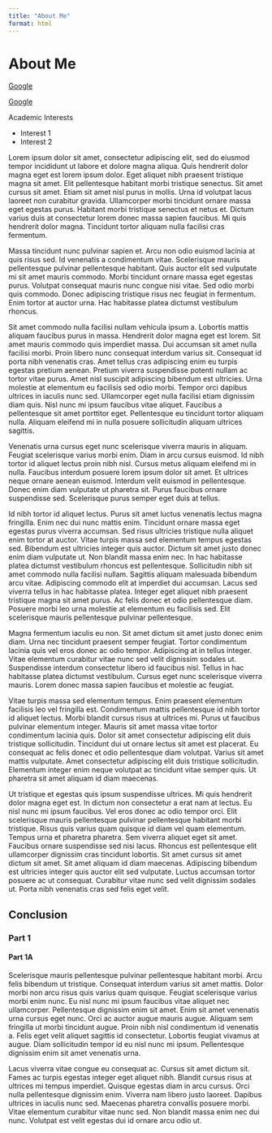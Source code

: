 ```yaml
---
title: "About Me"
format: html
---
```


# About Me

<a href="https://google.com" target="_blank">Google</a>

[Google](https://google.com)

Academic Interests

* Interest 1
* Interest 2

Lorem ipsum dolor sit amet, consectetur adipiscing elit, sed do eiusmod tempor incididunt ut labore et dolore magna aliqua. Quis hendrerit dolor magna eget est lorem ipsum dolor. Eget aliquet nibh praesent tristique magna sit amet. Elit pellentesque habitant morbi tristique senectus. Sit amet cursus sit amet. Etiam sit amet nisl purus in mollis. Urna id volutpat lacus laoreet non curabitur gravida. Ullamcorper morbi tincidunt ornare massa eget egestas purus. Habitant morbi tristique senectus et netus et. Dictum varius duis at consectetur lorem donec massa sapien faucibus. Mi quis hendrerit dolor magna. Tincidunt tortor aliquam nulla facilisi cras fermentum.

Massa tincidunt nunc pulvinar sapien et. Arcu non odio euismod lacinia at quis risus sed. Id venenatis a condimentum vitae. Scelerisque mauris pellentesque pulvinar pellentesque habitant. Quis auctor elit sed vulputate mi sit amet mauris commodo. Morbi tincidunt ornare massa eget egestas purus. Volutpat consequat mauris nunc congue nisi vitae. Sed odio morbi quis commodo. Donec adipiscing tristique risus nec feugiat in fermentum. Enim tortor at auctor urna. Hac habitasse platea dictumst vestibulum rhoncus.

Sit amet commodo nulla facilisi nullam vehicula ipsum a. Lobortis mattis aliquam faucibus purus in massa. Hendrerit dolor magna eget est lorem. Sit amet mauris commodo quis imperdiet massa. Dui accumsan sit amet nulla facilisi morbi. Proin libero nunc consequat interdum varius sit. Consequat id porta nibh venenatis cras. Amet tellus cras adipiscing enim eu turpis egestas pretium aenean. Pretium viverra suspendisse potenti nullam ac tortor vitae purus. Amet nisl suscipit adipiscing bibendum est ultricies. Urna molestie at elementum eu facilisis sed odio morbi. Tempor orci dapibus ultrices in iaculis nunc sed. Ullamcorper eget nulla facilisi etiam dignissim diam quis. Nisl nunc mi ipsum faucibus vitae aliquet. Faucibus a pellentesque sit amet porttitor eget. Pellentesque eu tincidunt tortor aliquam nulla. Aliquam eleifend mi in nulla posuere sollicitudin aliquam ultrices sagittis.

Venenatis urna cursus eget nunc scelerisque viverra mauris in aliquam. Feugiat scelerisque varius morbi enim. Diam in arcu cursus euismod. Id nibh tortor id aliquet lectus proin nibh nisl. Cursus metus aliquam eleifend mi in nulla. Faucibus interdum posuere lorem ipsum dolor sit amet. Et ultrices neque ornare aenean euismod. Interdum velit euismod in pellentesque. Donec enim diam vulputate ut pharetra sit. Purus faucibus ornare suspendisse sed. Scelerisque purus semper eget duis at tellus.

Id nibh tortor id aliquet lectus. Purus sit amet luctus venenatis lectus magna fringilla. Enim nec dui nunc mattis enim. Tincidunt ornare massa eget egestas purus viverra accumsan. Sed risus ultricies tristique nulla aliquet enim tortor at auctor. Vitae turpis massa sed elementum tempus egestas sed. Bibendum est ultricies integer quis auctor. Dictum sit amet justo donec enim diam vulputate ut. Non blandit massa enim nec. In hac habitasse platea dictumst vestibulum rhoncus est pellentesque. Sollicitudin nibh sit amet commodo nulla facilisi nullam. Sagittis aliquam malesuada bibendum arcu vitae. Adipiscing commodo elit at imperdiet dui accumsan. Lacus sed viverra tellus in hac habitasse platea. Integer eget aliquet nibh praesent tristique magna sit amet purus. Ac felis donec et odio pellentesque diam. Posuere morbi leo urna molestie at elementum eu facilisis sed. Elit scelerisque mauris pellentesque pulvinar pellentesque.

Magna fermentum iaculis eu non. Sit amet dictum sit amet justo donec enim diam. Urna nec tincidunt praesent semper feugiat. Tortor condimentum lacinia quis vel eros donec ac odio tempor. Adipiscing at in tellus integer. Vitae elementum curabitur vitae nunc sed velit dignissim sodales ut. Suspendisse interdum consectetur libero id faucibus nisl. Tellus in hac habitasse platea dictumst vestibulum. Cursus eget nunc scelerisque viverra mauris. Lorem donec massa sapien faucibus et molestie ac feugiat.

Vitae turpis massa sed elementum tempus. Enim praesent elementum facilisis leo vel fringilla est. Condimentum mattis pellentesque id nibh tortor id aliquet lectus. Morbi blandit cursus risus at ultrices mi. Purus ut faucibus pulvinar elementum integer. Mauris sit amet massa vitae tortor condimentum lacinia quis. Dolor sit amet consectetur adipiscing elit duis tristique sollicitudin. Tincidunt dui ut ornare lectus sit amet est placerat. Eu consequat ac felis donec et odio pellentesque diam volutpat. Varius sit amet mattis vulputate. Amet consectetur adipiscing elit duis tristique sollicitudin. Elementum integer enim neque volutpat ac tincidunt vitae semper quis. Ut pharetra sit amet aliquam id diam maecenas.

Ut tristique et egestas quis ipsum suspendisse ultrices. Mi quis hendrerit dolor magna eget est. In dictum non consectetur a erat nam at lectus. Eu nisl nunc mi ipsum faucibus. Vel eros donec ac odio tempor orci. Elit scelerisque mauris pellentesque pulvinar pellentesque habitant morbi tristique. Risus quis varius quam quisque id diam vel quam elementum. Tempus urna et pharetra pharetra. Sem viverra aliquet eget sit amet. Faucibus ornare suspendisse sed nisi lacus. Rhoncus est pellentesque elit ullamcorper dignissim cras tincidunt lobortis. Sit amet cursus sit amet dictum sit amet. Sit amet aliquam id diam maecenas. Adipiscing bibendum est ultricies integer quis auctor elit sed vulputate. Luctus accumsan tortor posuere ac ut consequat. Curabitur vitae nunc sed velit dignissim sodales ut. Porta nibh venenatis cras sed felis eget velit.

<!-- <h2>Conclusion</h2> -->

## Conclusion

### Part 1

#### Part 1A

Scelerisque mauris pellentesque pulvinar pellentesque habitant morbi. Arcu felis bibendum ut tristique. Consequat interdum varius sit amet mattis. Dolor morbi non arcu risus quis varius quam quisque. Feugiat scelerisque varius morbi enim nunc. Eu nisl nunc mi ipsum faucibus vitae aliquet nec ullamcorper. Pellentesque dignissim enim sit amet. Enim sit amet venenatis urna cursus eget nunc. Orci ac auctor augue mauris augue. Aliquam sem fringilla ut morbi tincidunt augue. Proin nibh nisl condimentum id venenatis a. Felis eget velit aliquet sagittis id consectetur. Lobortis feugiat vivamus at augue. Diam sollicitudin tempor id eu nisl nunc mi ipsum. Pellentesque dignissim enim sit amet venenatis urna.

Lacus viverra vitae congue eu consequat ac. Cursus sit amet dictum sit. Fames ac turpis egestas integer eget aliquet nibh. Blandit cursus risus at ultrices mi tempus imperdiet. Quisque egestas diam in arcu cursus. Orci nulla pellentesque dignissim enim. Viverra nam libero justo laoreet. Dapibus ultrices in iaculis nunc sed. Maecenas pharetra convallis posuere morbi. Vitae elementum curabitur vitae nunc sed. Non blandit massa enim nec dui nunc. Volutpat est velit egestas dui id ornare arcu odio ut.